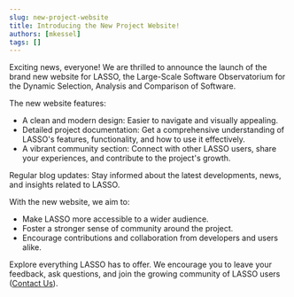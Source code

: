 ```yaml
---
slug: new-project-website
title: Introducing the New Project Website!
authors: [mkessel]
tags: []
---
```


Exciting news, everyone! We are thrilled to announce the launch of the brand new website for LASSO, the Large-Scale Software Observatorium for the Dynamic Selection, Analysis and Comparison of Software.

The new website features:

* A clean and modern design: Easier to navigate and visually appealing.
* Detailed project documentation: Get a comprehensive understanding of LASSO's features, functionality, and how to use it effectively.
* A vibrant community section: Connect with other LASSO users, share your experiences, and contribute to the project's growth.

Regular blog updates: Stay informed about the latest developments, news, and insights related to LASSO.

With the new website, we aim to:

* Make LASSO more accessible to a wider audience.
* Foster a stronger sense of community around the project.
* Encourage contributions and collaboration from developers and users alike.

Explore everything LASSO has to offer. We encourage you to leave your feedback, ask questions, and join the growing community of LASSO users ([Contact Us](/contact)).
